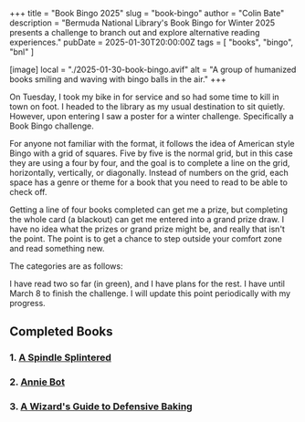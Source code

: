 +++
title = "Book Bingo 2025"
slug = "book-bingo"
author = "Colin Bate"
description = "Bermuda National Library's Book Bingo for Winter 2025 presents a challenge to branch out and explore alternative reading experiences."
pubDate = 2025-01-30T20:00:00Z
tags = [ "books", "bingo", "bnl" ]

[image]
local = "./2025-01-30-book-bingo.avif"
alt = "A group of humanized books smiling and waving with bingo balls in the air."
+++

On Tuesday, I took my bike in for service and so had some time to kill in town on foot. I headed to the library as my usual destination to sit quietly. However, upon entering I saw a poster for a winter challenge. Specifically a Book Bingo challenge.

For anyone not familiar with the format, it follows the idea of American style Bingo with a grid of squares. Five by five is the normal grid, but in this case they are using a four by four, and the goal is to complete a line on the grid, horizontally, vertically, or diagonally. Instead of numbers on the grid, each space has a genre or theme for a book that you need to read to be able to check off.

Getting a line of four books completed can get me a prize, but completing the whole card (a blackout) can get me entered into a grand prize draw. I have no idea what the prizes or grand prize might be, and really that isn't the point. The point is to get a chance to step outside your comfort zone and read something new.

The categories are as follows:

<Bingo />

I have read two so far (in green), and I have plans for the rest. I have until March 8 to finish the challenge. I will update this point periodically with my progress.

## Completed Books

### 1. [A Spindle Splintered](https://www.goodreads.com/book/show/56179356-a-spindle-splintered)

<AuthorGenre author='Alix E. Harrow' genre='Fantasy' icon='genre-fantasy' />

### 2. [Annie Bot](https://www.goodreads.com/book/show/156023123-annie-bot)

<AuthorGenre author="Sierra Greer" genre="Sci-fi" icon="genre-scifi" />

### 3. [A Wizard's Guide to Defensive Baking](https://www.goodreads.com/book/show/54369251-a-wizard-s-guide-to-defensive-baking)

<AuthorGenre author="T. Kingfisher" genre="Fantasy" icon="genre-fantasy" />